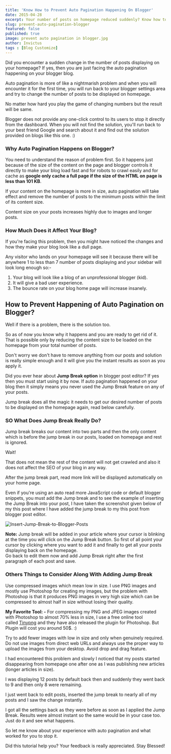 ```yaml
---
title: 'Know How to Prevent Auto Pagination Happening On Blogger'
date: 2015-04-28
excerpt: Your number of posts on homepage reduced suddenly? Know how to stop auto pagination on blogger blogs instantly and get your posts back on homepage.
slug: prevent-auto-pagination-blogger
featured: false
published: true
image: prevent auto pagination in blogger.jpg
author: Invictus
tags : [Blog Customize]
---
```


Did you encounter a sudden change in the number of posts displaying on your homepage? If yes, then you are just facing the auto pagination happening on your blogger blog.  
  
Auto pagination is more of like a nightmarish problem and when you will encounter it for the first time, you will run back to your blogger settings area and try to change the number of posts to be displayed on homepage.  
  
No matter how hard you play the game of changing numbers but the result will be same.  
  
Blogger does not provide any one-click control to its users to stop it directly from the dashboard. When you will not find the solution, you'll run back to your best friend Google and search about it and find out the solution provided on blogs like this one. :)  
  

### Why Auto Pagination Happens on Blogger?


You need to understand the reason of problem first. So it happens just because of the size of the content on the page and blogger controls it directly to make your blog load fast and for robots to crawl easily and for cache as **google only cache a full page if the size of the HTML on page is less than 101 KB**.  
  
If your content on the homepage is more in size, auto pagination will take effect and remove the number of posts to the minimum posts within the limit of its content size.  
  
Content size on your posts increases highly due to images and longer posts.  
  

### How Much Does it Affect Your Blog?


If you're facing this problem, then you might have noticed the changes and how they make your blog look like a dull page.

  

Any visitor who lands on your homepage will see it because there will be anywhere 1 to less than 7 number of posts displaying and your sidebar will look long enough so:- 

  

1. Your blog will look like a blog of an unprofessional blogger (kid).
2. It will give a bad user experience.
3. The bounce rate on your blog home page will increase insanely.

  

## How to Prevent Happening of Auto Pagination on Blogger?


Well if there is a problem, there is the solution too.  
  
So as of now you know why it happens and you are ready to get rid of it. That is possible only by reducing the content size to be loaded on the homepage from your total number of posts.  
  
Don't worry we don't have to remove anything from our posts and solution is really simple enough and it will give you the instant results as soon as you apply it.  
  
Did you ever hear about **Jump Break option** in blogger post editor? If yes then you must start using it by now. If auto pagination happened on your blog then it simply means you never used the Jump Break feature on any of your posts.  
  
Jump break does all the magic it needs to get our desired number of posts to be displayed on the homepage again, read below carefully.  
  

### SO What Does Jump Break Really Do?  


Jump break breaks our content into two parts and then the only content which is before the jump break in our posts, loaded on homepage and rest is ignored.  
  
Wait!  

That does not mean the rest of the content will not get crawled and also it does not affect the SEO of your blog in any way.  
  
After the jump break part, read more link will be displayed automatically on your home page.  
  
Even if you're using an auto read more JavaScript code or default blogger snippets, you must add the Jump break and to see the example of inserting the Jump Break into your post, I have taken the screenshot given below of my this post where I have added the jump break to my this post from blogger post editor.  
  

<Image src="Insert-Jump-Break-to-Blogger-Posts.png" alt="Insert-Jump-Break-to-Blogger-Posts" />
  

  
**Note:** Jump break will be added in your article where your cursor is blinking at the time you will click on the Jump Break button. So first of all point your cursor by clicking where you want to add it and finally to get all your posts displaying back on the homepage.  
Go back to edit them now and add Jump Break right after the first paragraph of each post and save.  
  


### Others Things to Consider Along With Adding Jump Break  


Use compressed images which mean low in size. I use PNG images and mostly use Photoshop for creating my images, but the problem with Photoshop is that it produces PNG images in very high size which can be compressed to almost half in size without losing their quality.  
  
**My Favorite Tool: -** For compressing my PNG and JPEG images created with Photoshop to almost 70% less in size, I use a free online tool called <a href="https://www.tinypng.com/" rel="nofollow noopener noreferrer">Tinypng</a> and they have also released the plugin for Photoshop. But Plugin will cost you around 50$. :)  
  
Try to add fewer images with low in size and only when genuinely required. Do not use images from direct web URLs and always use the proper way to upload the images from your desktop. Avoid drop and drag feature.  
  
I had encountered this problem and slowly I noticed that my posts started disappearing from homepage one after one as I was publishing new articles (longer articles in size).  

I was displaying 12 posts by default back then and suddenly they went back to 9 and then only 8 were remaining.  
  
I just went back to edit posts, inserted the jump break to nearly all of my posts and I saw the change instantly.  

I got all the settings back as they were before as soon as I applied the Jump Break. Results were almost instant so the same would be in your case too. Just do it and see what happens.  
  
So let me know about your experience with auto pagination and what worked for you to stop it.  
  
Did this tutorial help you? Your feedback is really appreciated. Stay Blessed!